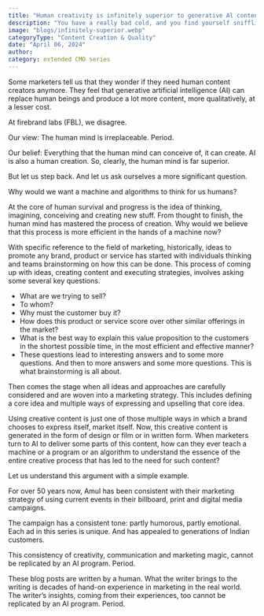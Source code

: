```yaml
---
title: "Human creativity is infinitely superior to generative Al content"
description: "You have a really bad cold, and you find yourself sniffling into a handkerchief."
image: "blogs/infinitely-superior.webp"
categoryType: "Content Creation & Quality"
date: "April 06, 2024"
author:
category: extended CMO series
---
```


Some marketers tell us that they wonder if they need human content creators anymore. They feel that generative artificial intelligence (AI) can replace human beings and produce a lot more content, more qualitatively, at a lesser cost.

At firebrand labs (FBL), we disagree.

Our view: The human mind is irreplaceable. Period.

Our belief: Everything that the human mind can conceive of, it can create. AI is also a human creation. So, clearly, the human mind is far superior.

But let us step back. And let us ask ourselves a more significant question.

Why would we want a machine and algorithms to think for us humans?

At the core of human survival and progress is the idea of thinking, imagining, conceiving and creating new stuff. From thought to finish, the human mind has mastered the process of creation. Why would we believe that this process is more efficient in the hands of a machine now?

With specific reference to the field of marketing, historically, ideas to promote any brand, product or service has started with individuals thinking and teams brainstorming on how this can be done. This process of coming up with ideas, creating content and executing strategies, involves asking some several key questions.

- What are we trying to sell?
- To whom?
- Why must the customer buy it?
- How does this product or service score over other similar offerings in the market?
- What is the best way to explain this value proposition to the customers in the shortest possible time, in the most efficient and effective manner?
- These questions lead to interesting answers and to some more questions. And then to more answers and some more questions. This is what brainstorming is all about.

Then comes the stage when all ideas and approaches are carefully considered and are woven into a marketing strategy. This includes defining a core idea and multiple ways of expressing and upselling that core idea.

Using creative content is just one of those multiple ways in which a brand chooses to express itself, market itself. Now, this creative content is generated in the form of design or film or in written form. When marketers turn to AI to deliver some parts of this content, how can they ever teach a machine or a program or an algorithm to understand the essence of the entire creative process that has led to the need for such content?

Let us understand this argument with a simple example.

For over 50 years now, Amul has been consistent with their marketing strategy of using current events in their billboard, print and digital media campaigns.

The campaign has a consistent tone: partly humorous, partly emotional. Each ad in this series is unique. And has appealed to generations of Indian customers.

This consistency of creativity, communication and marketing magic, cannot be replicated by an AI program. Period.

These blog posts are written by a human. What the writer brings to the writing is decades of hand-on experience in marketing in the real world. The writer’s insights, coming from their experiences, too cannot be replicated by an AI program. Period.
